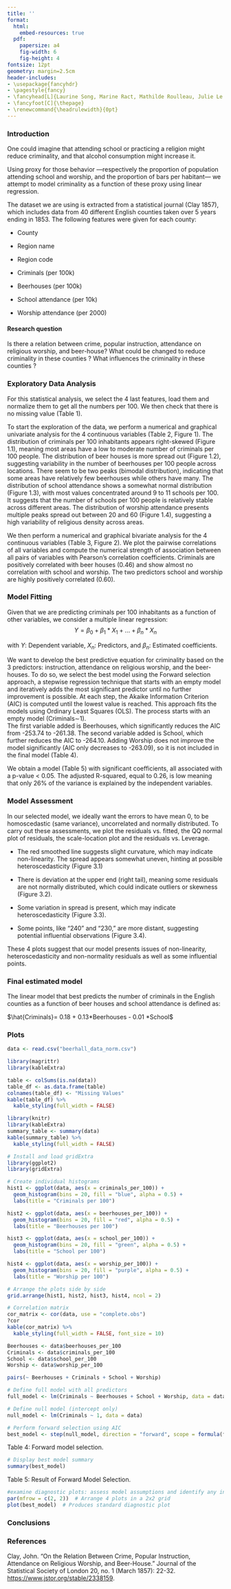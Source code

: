 ```yaml
---
title: ''
format:
  html:
    embed-resources: true
  pdf:
    papersize: a4
    fig-width: 6
    fig-height: 4
fontsize: 12pt
geometry: margin=2.5cm
header-includes:
- \usepackage{fancyhdr}
- \pagestyle{fancy}
- \fancyhead[L]{Laurine Song, Marine Ract, Mathilde Roulleau, Julie Le Flem}
- \fancyfoot[C]{\thepage}
- \renewcommand{\headrulewidth}{0pt}
---
```


\begin{center}
    {\LARGE \textbf{Criminals Population Prediction}} \\[0.5em]
    {\large Laurine Song, Marine Ract, Mathilde Roulleau, Julie Le Flem}
\end{center}

### Introduction

One could imagine that attending school or practicing a religion might reduce criminality, and that alcohol consumption might increase it.

Using proxy for those behavior —respectively the proportion of population attending school and worship, and the proportion of bars per habitant— we attempt to model criminality as a function of these proxy using linear regression.

The dataset we are using is extracted from a statistical journal (Clay 1857), which includes data from 40 different English counties taken over 5 years ending in 1853. The following features were given for each county: 

-   County 

-   Region name

-   Region code

-   Criminals (per 100k)

-   Beerhouses (per 100k)

-   School attendance (per 10k)

-   Worship attendance (per 2000)

#### Research question

Is there a relation between crime, popular instruction, attendance on religious worship, and beer-house? What could be changed to reduce criminality in these counties ? What influences the criminality in these counties ?

### Exploratory Data Analysis

For this statistical analysis, we select the 4 last features, load them and normalize them to get all the numbers per 100. We then check that there is no missing value (Table 1). 

To start the exploration of the data, we perform a numerical and graphical univariate analysis for the 4 continuous variables (Table 2, Figure 1). The distribution of criminals per 100 inhabitants appears right-skewed (Figure 1.1), meaning most areas have a low to moderate number of criminals per 100 people. The distribution of beer houses is more spread out (Figure 1.2), suggesting variability in the number of beerhouses per 100 people across locations. There seem to be two peaks (bimodal distribution), indicating that some areas have relatively few beerhouses while others have many. The distribution of school attendance shows a somewhat normal distribution (Figure 1.3), with most values concentrated around 9 to 11 schools per 100. It suggests that the number of schools per 100 people is relatively stable across different areas. The distribution of worship attendance presents multiple peaks spread out between 20 and 60 (Figure 1.4), suggesting a high variability of religious density across areas. 

We then perform a numerical and graphical bivariate analysis for the 4 continuous variables (Table 3, Figure 2). We plot the pairwise correlations of all variables and compute the numerical strength of association between all pairs of variables with Pearson’s correlation coefficients. Criminals are positively correlated with beer houses (0.46) and show almost no correlation with school and worship. The two predictors school and worship are highly positively correlated (0.60).

### Model Fitting

Given that we are predicting criminals per 100 inhabitants as a function of other variables, we consider a multiple linear regression: $$Y = \beta_0 + \beta_1 *X_1 + ... + \beta_n *X_n$$

with $Y$: Dependent variable, $X_n$: Predictors, and $\beta_n$: Estimated coefficients.

We want to develop the best predictive equation for criminality based on the 3 predictors: instruction, attendance on religious worship, and the beer-houses. To do so, we select the best model using the Forward selection approach, a stepwise regression technique that starts with an empty model and iteratively adds the most significant predictor until no further improvement is possible. At each step, the Akaike Information Criterion (AIC) is computed until the lowest value is reached. This approach fits the models using Ordinary Least Squares (OLS). The process starts with an empty model (Criminals∼1).\
The first variable added is Beerhouses, which significantly reduces the AIC from -253.74 to -261.38. The second variable added is School, which further reduces the AIC to -264.10. Adding Worship does not improve the model significantly (AIC only decreases to -263.09), so it is not included in the final model (Table 4). 

We obtain a model (Table 5) with significant coefficients, all associated with a p-value \< 0.05. The adjusted R-squared, equal to 0.26, is low meaning that only 26% of the variance is explained by the independent variables. 

### Model Assessment

In our selected model, we ideally want the errors to have mean 0, to be homoscedastic (same variance), uncorrelated and normally distributed. To carry out these assessments, we plot the residuals vs. fitted, the QQ normal plot of residuals, the scale-location plot and the residuals vs. Leverage. 

-   The red smoothed line suggests slight curvature, which may indicate non-linearity. The spread appears somewhat uneven, hinting at possible heteroscedasticity (Figure 3.1)

-   There is deviation at the upper end (right tail), meaning some residuals are not normally distributed, which could indicate outliers or skewness (Figure 3.2).

-   Some variation in spread is present, which may indicate heteroscedasticity (Figure 3.3).

-   Some points, like "240" and "230," are more distant, suggesting potential influential observations (Figure 3.4).

These 4 plots suggest that our model presents issues of non-linearity, heteroscedasticity and non-normality residuals as well as some influential points.

### Final estimated model

The linear model that best predicts the number of criminals in the English counties as a function of beer houses and school attendance is defined as:

$\hat{Criminals}= 0.18 + 0.13*Beerhouses - 0.01 *School$

### Plots

```r
data <- read.csv("beerhall_data_norm.csv")
```

```r
library(magrittr)
library(kableExtra)

table <- colSums(is.na(data))
table_df <- as.data.frame(table)
colnames(table_df) <- "Missing Values"
kable(table_df) %>%
  kable_styling(full_width = FALSE)
```

```r
library(knitr)
library(kableExtra)
summary_table <- summary(data)
kable(summary_table) %>%
  kable_styling(full_width = FALSE)
```

```r
# Install and load gridExtra
library(ggplot2)
library(gridExtra)

# Create individual histograms
hist1 <- ggplot(data, aes(x = criminals_per_100)) + 
  geom_histogram(bins = 20, fill = "blue", alpha = 0.5) +
  labs(title = "Criminals per 100")

hist2 <- ggplot(data, aes(x = beerhouses_per_100)) + 
  geom_histogram(bins = 20, fill = "red", alpha = 0.5) +
  labs(title = "Beerhouses per 100")

hist3 <- ggplot(data, aes(x = school_per_100)) + 
  geom_histogram(bins = 20, fill = "green", alpha = 0.5) +
  labs(title = "School per 100")

hist4 <- ggplot(data, aes(x = worship_per_100)) + 
  geom_histogram(bins = 20, fill = "purple", alpha = 0.5) +
  labs(title = "Worship per 100")

# Arrange the plots side by side
grid.arrange(hist1, hist2, hist3, hist4, ncol = 2)

```

```r
# Correlation matrix
cor_matrix <- cor(data, use = "complete.obs")
?cor
kable(cor_matrix) %>%
  kable_styling(full_width = FALSE, font_size = 10)
```

```r
Beerhouses <- data$beerhouses_per_100 
Criminals <- data$criminals_per_100
School <- data$school_per_100
Worship <- data$worship_per_100

pairs(~ Beerhouses + Criminals + School + Worship)
```

```r
# Define full model with all predictors
full_model <- lm(Criminals ~ Beerhouses + School + Worship, data = data)

# Define null model (intercept only)
null_model <- lm(Criminals ~ 1, data = data)

# Perform forward selection using AIC
best_model <- step(null_model, direction = "forward", scope = formula(full_model))
```

Table 4: Forward model selection.

```r
# Display best model summary
summary(best_model)
```

Table 5: Result of Forward Model Selection.

```r
#examine diagnostic plots: assess model assumptions and identify any influential points
par(mfrow = c(2, 2))  # Arrange 4 plots in a 2x2 grid
plot(best_model)  # Produces standard diagnostic plot
```

### Conclusions

### References 

Clay, John. "On the Relation Between Crime, Popular Instruction, Attendance on Religious Worship, and Beer-House." Journal of the Statistical Society of London 20, no. 1 (March 1857): 22-32. <https://www.jstor.org/stable/2338159>.
